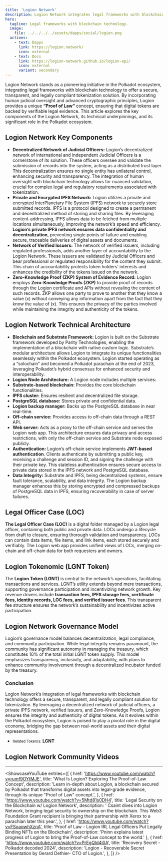 ```yaml
---
title: 'Logion Network'
description: Logion Network integrates legal frameworks with blockchain technology to offer a secure, transparent, and legally compliant tokenization solution.
hero:
  tagline: Legal frameworks with blockchain technology.
  image: 
    file: ../../../../assets/dapps/social/logion.png
  actions:
    - text: Dapps
      link: https://logion.network/
      icon: external
    - text: Docs
      link: https://logion-network.github.io/logion-api/
      icon: external
      variant: secondary
---
```



Logion Network stands as a pioneering initiative in the Polkadot ecosystem, integrating legal frameworks with blockchain technology to offer a secure, transparent, and legally compliant tokenization solution. By incorporating human judicial oversight and advanced cryptographic principles, Logion provides a unique **“Proof of Law”** concept, ensuring that digital tokens are backed by verifiable legal evidence. This article explores the key components of the Logion Network, its technical underpinnings, and its significant role in the Polkadot ecosystem.

## Logion Network Key Components
- **Decentralized Network of Judicial Officers:** Logion’s decentralized network of international and independent Judicial Officers is a cornerstone of its solution. These officers oversee and validate the submission of records into the system, acting as a distributed trust layer. This decentralization ensures no single entity has unilateral control, enhancing security and transparency. The integration of human oversight with blockchain technology allows for nuanced validation, crucial for complex legal and regulatory requirements associated with tokenization.
- **Private and Encrypted IPFS Network:** Logion utilizes a private and encrypted InterPlanetary File System (IPFS) network to securely store submitted records. IPFS is a protocol designed to create a permanent and decentralized method of storing and sharing files. By leveraging content-addressing, IPFS allows data to be fetched from multiple locations simultaneously, improving the network’s speed and efficiency. **Logion’s private IPFS network ensures data confidentiality and decentralization**, preventing single points of failure and enabling secure, traceable deliveries of digital assets and documents.
- **Network of Verified Issuers:** The network of verified issuers, including regulated professionals, adds another layer of accountability to the Logion Network. These issuers are validated by Judicial Officers and bear professional or regulated responsibility for the content they submit. This chain of accountability protects token holders’ interests and enhances the credibility of the tokens issued on the network.
- **Zero-Knowledge Proof (ZKP) System of Evidence Record:** Logion employs **Zero-Knowledge Proofs (ZKP)** to provide proof of records through the Logion certificate and APIs without revealing the content of such records. ZKP allows one party to prove to another that they know a value (x) without conveying any information apart from the fact that they know the value of (x). This ensures the privacy of the parties involved while maintaining the integrity and authenticity of the tokens.

## Logion Network Technical Architecture
- **Blockchain and Substrate Framework:** Logion is built on the Substrate framework developed by Parity Technologies, enabling the implementation of a blockchain with native custom logic. Substrate’s modular architecture allows Logion to integrate its unique functionalities seamlessly within the Polkadot ecosystem. Logion started operating as a “solochain” and becomed a Polkadot parachain at the end of 2023, leveraging Polkadot’s hybrid consensus for enhanced security and interoperability.
- **Logion Node Architecture:** A Logion node includes multiple services:
- **Substrate-based blockchain:** Provides the core blockchain functionalities.
- **IPFS cluster:** Ensures resilient and decentralized file storage.
- **PostgreSQL database:** Stores private and confidential data.
- **Logion backup manager:** Backs up the PostgreSQL database in near real-time.
- **Off-chain service:** Provides access to off-chain data through a REST API.
- **Web server:** Acts as a proxy to the off-chain service and serves the Logion web app.
This architecture ensures data privacy and access restrictions, with only the off-chain service and Substrate node exposed publicly.
- **Authentication:** Logion’s off-chain service implements **JWT-based authentication**. Clients authenticate by submitting a public key, receiving a challenge and session ID, and signing the challenge with their private key. This stateless authentication ensures secure access to private data stored in the IPFS network and PostgreSQL database.
- **Data Integrity:** Substrate and IPFS, being decentralized systems, ensure fault tolerance, scalability, and data integrity. The Logion backup manager enhances this by storing encrypted and compressed backups of PostgreSQL data in IPFS, ensuring recoverability in case of server failures.

## Legal Officer Case (LOC)
**The Legal Officer Case (LOC)** is a digital folder managed by a Logion legal officer, containing both public and private data. LOCs undergo a lifecycle from draft to closure, ensuring thorough validation and transparency. LOCs can contain data items, file items, and link items, each stored securely and verifiably. The Logion web app provides unified views of LOCs, merging on-chain and off-chain data for both requesters and owners.

## Logion Tokenomic (LGNT Token)
The **Logion Token (LGNT)** is central to the network’s operations, facilitating transactions and services. LGNT’s utility extends beyond mere transactions, supporting governance participation and incentivizing network growth. Key revenue drivers include **transaction fees, IPFS storage fees, certificate fees, identity records, LOC fees, and verified issuer fees**. This transparent fee structure ensures the network’s sustainability and incentivizes active participation.

## Logion Network Governance Model
Logion’s governance model balances decentralization, legal compliance, and community participation. While legal integrity remains paramount, the community has significant autonomy in managing the treasury, which constitutes 10% of the total initial LGNT token supply. This model emphasizes transparency, inclusivity, and adaptability, with plans to enhance community involvement through a decentralized incubator funded by the treasury.

### Conclusion
Logion Network’s integration of legal frameworks with blockchain technology offers a secure, transparent, and legally compliant solution for tokenization. By leveraging a decentralized network of judicial officers, a private IPFS network, verified issuers, and Zero-Knowledge Proofs, Logion ensures the integrity and authenticity of digital tokens. As it evolves within the Polkadot ecosystem, Logion is poised to play a pivotal role in the digital economy, bridging the gap between real-world assets and their digital representations.

- <small>Related Token/s:</small> **LGNT**

## Logion Network Community Videos
------------
<ShowcaseYouTube
  entries={[
        {
        href: 'https://www.youtube.com/watch?v=rumf9OYtMJE',
      title: 'What Is Logion? Exploring The Proof-of-Law Concept',
      description: 'Learn in-depth about Logion, a blockchain secured by Polkadot that transforms digital assets into legal-grade evidence, through its unique "Proof of Law" concept.',
    },
            {
        href: 'https://www.youtube.com/watch?v=5Mtd81s0DH4',
      title: 'Legal Security on the Blockchain w/ Logion Network',
      description: ' Csaint dives into Logion Network, bringing legal security to ownership on the blockchain. This Web3 Foundation Grant recipient is bringing their partnership with Xerox to a parachian later this year.',
    },
                {
        href: 'https://www.youtube.com/watch?v=FSoaqwhXznA',
      title: 'Proof of Law - Logion IRL Legal Officers Put Legally Binding NFTs on the Blockchain',
      description: 'Pninn explains latest progress of Logion to bring the Proof-of-Law concept to the world.'
    },
                {
        href: 'https://www.youtube.com/watch?v=PrEgQId4i0A',
      title: 'Recovery Secret - Polkadot decoded 2024',
      description: 'Logion - Recoverable Secret Presentation by Gerard Dethier- CTO of Logion.',
    },
  ]} />